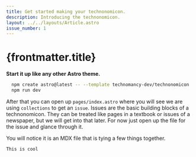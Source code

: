 ```yaml
---
title: Get started making your technonomicon.
description: Introducing the technonomicon.
layout: ../../layouts/Article.astro
issue_number: 1
---
```



# {frontmatter.title}

**Start it up like any other Astro theme.**

```bash
  npm create astro@latest -- --template technomancy-dev/technonomicon
  npm run dev
```

After that you can open up `pages/index.astro` where you will see we are using `collections` to get an `issue`. Issues are the basic building blocks of a technonomicon. They can be treated like pages in a textbook or issues of a newspaper, but we will get into that later. For now just open up the file for the issue and glance through it.

You will notice it is an MDX file that is tying a few things together.

```MDX
This is cool
```
